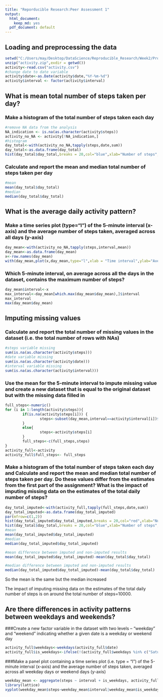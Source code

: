 ```yaml
---
title: "Reporducible Research:Peer Assessment 1"
output:
  html_document:
    keep_md: yes
  pdf_document: default
---
```

## Loading and preprocessing the data

```r
setwd("C:/Users/may/Desktop/DataScience/Reproducible_Research/Week2/Project1/RepData_PeerAssessment1")
unzip("activity.zip",exdir = getwd())
activity<-read.csv("activity.csv")
#change date to date variable
activity$date<-as.Date(activity$date,"%Y-%m-%d")
activity$interval <- factor(activity$interval)
```

## What is mean total number of steps taken per day?
### Make a histogram of the total number of steps taken each day  
```r
#remove NA data from the analysis
NA_indication <- is.na(as.character(activity$steps))
activity_no_NA <- activity[!NA_indication,]
#histogram
day_total<-with(activity_no_NA,tapply(steps,date,sum))
day_total<-as.data.frame(day_total)
hist(day_total$day_total,breaks = 20,col="blue",xlab="Number of steps",main="Histogram of the total number of steps taken each day")
```

### Calculate and report the mean and median total number of steps taken per day
```r
#mean
mean(day_total$day_total)
#median
median(day_total$day_total)
```

## What is the average daily activity pattern?  
### Make a time series plot (type="l") of the 5-minute interval (x-axis) and the average number of steps taken, averaged across all days (y-axis)
```r
day_mean<-with(activity_no_NA,tapply(steps,interval,mean))
day_mean<-as.data.frame(day_mean)
x<-row.names(day_mean)
with(day_mean,plot(x,day_mean,type="l",xlab = "Time interval",ylab="Average number of steps",main="Average daily activity pattern",col="blue"))
```

### Which 5-minute interval, on average across all the days in the dataset, contains the maximum number of steps?
```r
day_mean$interval<-x
max_interval<-day_mean[which.max(day_mean$day_mean),]$interval
max_interval
max(day_mean$day_mean)
```

## Imputing missing values
### Calculate and report the total number of missing values in the dataset (i.e. the total number of rows with NAs)
```r
#steps variable missing
sum(is.na(as.character(activity$steps)))
#date variable missing
sum(is.na(as.character(activity$date)))
#interval variable missing
sum(is.na(as.character(activity$interval)))
```

### Use the mean for the 5-minute interval to impute missing value and create a new dataset that is equal to the original dataset but with the missing data filled in
```r
full_steps<-numeric()
for (i in 1:length(activity$steps)){
        if(is.na(activity$steps[i])) {
                steps<-subset(day_mean,interval==activity$interval[i])$day_mean
        }
        else{
                steps<-activity$steps[i]
        }
        full_steps<-c(full_steps,steps)
}  
activity_full<-activity
activity_full$full_steps<- full_steps   
```

### Make a histogram of the total number of steps taken each day and Calculate and report the mean and median total number of steps taken per day. Do these values differ from the estimates from the first part of the assignment? What is the impact of imputing missing data on the estimates of the total daily number of steps?
```r
day_total_imputed<-with(activity_full,tapply(full_steps,date,sum))
day_total_imputed<-as.data.frame(day_total_imputed)
par(mfrow=c(1,2))
hist(day_total_imputed$day_total_imputed,breaks = 20,col="red",xlab="Number of steps",main="Missing value imputed",ylim=c(0,20))
hist(day_total$day_total,breaks = 20,col="blue",xlab="Number of steps",main="No missing",ylim=c(0,20))
#mean
mean(day_total_imputed$day_total_imputed)
#median
median(day_total_imputed$day_total_imputed)

#mean difference between imputed and non-imputed results
mean(day_total_imputed$day_total_imputed)-mean(day_total$day_total)

#median difference between imputed and non-imputed results
median(day_total_imputed$day_total_imputed)-mean(day_total$day_total)
```
So the mean is the same but the median increased  

The impact of imputing missing data on the estimates of the total daily number of steps is on around the total number of steps=10000.

## Are there differences in activity patterns between weekdays and weekends?  
###Create a new factor variable in the dataset with two levels -- "weekday" and "weekend" indicating whether a given date is a weekday or weekend day
```r
activity_full$weekdays<-weekdays(activity_full$date)
activity_full$is_weekdays<-ifelse(!(activity_full$weekdays %in% c("Saturday","Sunday")),"Weekdays","Weekends")
```

###Make a panel plot containing a time series plot (i.e. type = "l") of the 5-minute interval (x-axis) and the average number of steps taken, averaged across all weekday days or weekend days (y-axis)
```r
weekday_mean <- aggregate(steps ~ interval + is_weekdays, activity_full, mean)
library(lattice)
xyplot(weekday_mean$steps~weekday_mean$interval|weekday_mean$is_weekdays,xlab="Interval",ylab="Steps",layout=c(1,2),type="l")
```
